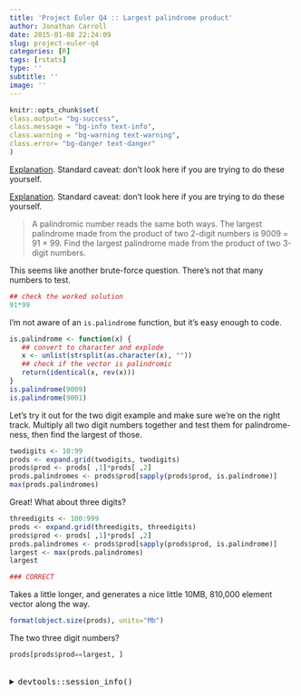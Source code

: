 ```yaml
---
title: 'Project Euler Q4 :: Largest palindrome product'
author: Jonathan Carroll
date: 2015-01-08 22:24:09
slug: project-euler-q4
categories: [R]
tags: [rstats]
type: ''
subtitle: ''
image: ''
---
```


```r
knitr::opts_chunk$set(
class.output= "bg-success",
class.message = "bg-info text-info",
class.warning = "bg-warning text-warning",
class.error= "bg-danger text-danger"
)
```

[Explanation](https://jcarroll.com.au/2015/01/02/project-euler/). Standard caveat: don't look here if you are trying to do these yourself.

<!--more-->

[Explanation](https://jcarroll.com.au/2015/01/02/project-euler/). Standard caveat: don't look here if you are trying to do these yourself.

<blockquote>
A palindromic number reads the same both ways. The largest palindrome made from the product of two 2-digit numbers is 9009 = 91 × 99. Find the largest palindrome made from the product of two 3-digit numbers.
</blockquote>

This seems like another brute-force question. There's not that many numbers to test.

```r
## check the worked solution
91*99 
```

I'm not aware of an `is.palindrome` function, but it's easy enough to code.

```r
is.palindrome <- function(x) {
   ## convert to character and explode
   x <- unlist(strsplit(as.character(x), ""))
   ## check if the vector is palindromic
   return(identical(x, rev(x)))
}
is.palindrome(9009)
is.palindrome(9001)
```

Let's try it out for the two digit example and make sure we're on the right track. Multiply all two digit numbers together and test them for palindrome-ness, then find the largest of those.

```r
twodigits <- 10:99
prods <- expand.grid(twodigits, twodigits)
prods$prod <- prods[ ,1]*prods[ ,2]
prods.palindromes <- prods$prod[sapply(prods$prod, is.palindrome)]
max(prods.palindromes)
```

Great! What about three digits?

```r
threedigits <- 100:999
prods <- expand.grid(threedigits, threedigits)
prods$prod <- prods[ ,1]*prods[ ,2]
prods.palindromes <- prods$prod[sapply(prods$prod, is.palindrome)]
largest <- max(prods.palindromes)
largest

### CORRECT
```

Takes a little longer, and generates a nice little 10MB, 810,000 element vector along the way.

```r
format(object.size(prods), units="Mb")
```

The two three digit numbers?

```r
prods[prods$prod==largest, ]
```

<br />
<details>
  <summary>
    <tt>devtools::session_info()</tt>
  </summary>
```r
devtools::session_info()
```
</details>
<br />

